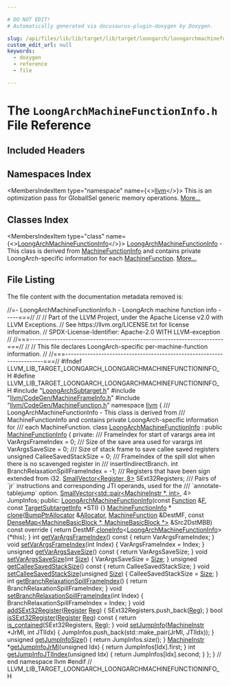 ```yaml
---

# DO NOT EDIT!
# Automatically generated via docusaurus-plugin-doxygen by Doxygen.

slug: /api/files/lib/lib/target/lib/target/loongarch/loongarchmachinefunctioninfo-h
custom_edit_url: null
keywords:
  - doxygen
  - reference
  - file

---
```





# The `LoongArchMachineFunctionInfo.h` File Reference

<DoxygenPage pluginConfig={pluginConfig}>



## Included Headers

<IncludesList>
<IncludesListItem
  filePath="LoongArchSubtarget.h"
  permalink="/docs/api/files/lib/lib/target/lib/target/loongarch/loongarchsubtarget-h"
  isLocal="true" />
<IncludesListItem
  filePath="llvm/CodeGen/MachineFrameInfo.h"
  permalink="/docs/api/files/include/include/llvm/include/llvm/codegen/machineframeinfo-h"
  isLocal="true" />
<IncludesListItem
  filePath="llvm/CodeGen/MachineFunction.h"
  permalink="/docs/api/files/include/include/llvm/include/llvm/codegen/machinefunction-h"
  isLocal="true" />
</IncludesList>

## Namespaces Index

<MembersIndex>

<MembersIndexItem
  type="namespace"
  name={<><a href="/docs/api/namespaces/llvm">llvm</a></>}>
This is an optimization pass for GlobalISel generic memory operations. <a href="/docs/api/namespaces/llvm/#details">More...</a>
</MembersIndexItem>

</MembersIndex>

## Classes Index

<MembersIndex>

<MembersIndexItem
  type="class"
  name={<><a href="/docs/api/classes/llvm/loongarchmachinefunctioninfo">LoongArchMachineFunctionInfo</a></>}>
<a href="/docs/api/classes/llvm/loongarchmachinefunctioninfo">LoongArchMachineFunctionInfo</a> - This class is derived from <a href="/docs/api/structs/llvm/machinefunctioninfo">MachineFunctionInfo</a> and contains private LoongArch-specific information for each <a href="/docs/api/classes/llvm/machinefunction">MachineFunction</a>. <a href="/docs/api/classes/llvm/loongarchmachinefunctioninfo/#details">More...</a>
</MembersIndexItem>

</MembersIndex>


## File Listing

The file content with the documentation metadata removed is:

<ProgramListing>

<Link id="l00001" /><CodeLine lineNumber="1"><Highlight kind="comment">//=- LoongArchMachineFunctionInfo.h - LoongArch machine function info -----===//</Highlight><Highlight kind="normal"></Highlight></CodeLine>
<Link id="l00002" /><CodeLine lineNumber="2"><Highlight kind="normal"></Highlight><Highlight kind="comment">//</Highlight><Highlight kind="normal"></Highlight></CodeLine>
<Link id="l00003" /><CodeLine lineNumber="3"><Highlight kind="normal"></Highlight><Highlight kind="comment">// Part of the LLVM Project, under the Apache License v2.0 with LLVM Exceptions.</Highlight><Highlight kind="normal"></Highlight></CodeLine>
<Link id="l00004" /><CodeLine lineNumber="4"><Highlight kind="normal"></Highlight><Highlight kind="comment">// See https://llvm.org/LICENSE.txt for license information.</Highlight><Highlight kind="normal"></Highlight></CodeLine>
<Link id="l00005" /><CodeLine lineNumber="5"><Highlight kind="normal"></Highlight><Highlight kind="comment">// SPDX-License-Identifier: Apache-2.0 WITH LLVM-exception</Highlight><Highlight kind="normal"></Highlight></CodeLine>
<Link id="l00006" /><CodeLine lineNumber="6"><Highlight kind="normal"></Highlight><Highlight kind="comment">//</Highlight><Highlight kind="normal"></Highlight></CodeLine>
<Link id="l00007" /><CodeLine lineNumber="7"><Highlight kind="normal"></Highlight><Highlight kind="comment">//===----------------------------------------------------------------------===//</Highlight><Highlight kind="normal"></Highlight></CodeLine>
<Link id="l00008" /><CodeLine lineNumber="8"><Highlight kind="normal"></Highlight><Highlight kind="comment">//</Highlight><Highlight kind="normal"></Highlight></CodeLine>
<Link id="l00009" /><CodeLine lineNumber="9"><Highlight kind="normal"></Highlight><Highlight kind="comment">// This file declares LoongArch-specific per-machine-function information.</Highlight><Highlight kind="normal"></Highlight></CodeLine>
<Link id="l00010" /><CodeLine lineNumber="10"><Highlight kind="normal"></Highlight><Highlight kind="comment">//</Highlight><Highlight kind="normal"></Highlight></CodeLine>
<Link id="l00011" /><CodeLine lineNumber="11"><Highlight kind="normal"></Highlight><Highlight kind="comment">//===----------------------------------------------------------------------===//</Highlight><Highlight kind="normal"></Highlight></CodeLine>
<Link id="l00012" /><CodeLine lineNumber="12"><Highlight kind="normal"></Highlight></CodeLine>
<Link id="l00013" /><CodeLine lineNumber="13"><Highlight kind="normal"></Highlight><Highlight kind="preprocessor">#ifndef LLVM&#95;LIB&#95;TARGET&#95;LOONGARCH&#95;LOONGARCHMACHINEFUNCTIONINFO&#95;H</Highlight><Highlight kind="normal"></Highlight></CodeLine>
<Link id="l00014" /><CodeLine lineNumber="14"><Highlight kind="normal"></Highlight><Highlight kind="preprocessor">#define LLVM&#95;LIB&#95;TARGET&#95;LOONGARCH&#95;LOONGARCHMACHINEFUNCTIONINFO&#95;H</Highlight><Highlight kind="normal"></Highlight></CodeLine>
<Link id="l00015" /><CodeLine lineNumber="15"><Highlight kind="normal"></Highlight></CodeLine>
<Link id="l00016" /><CodeLine lineNumber="16"><Highlight kind="normal"></Highlight><Highlight kind="preprocessor">#include &quot;<a href="/docs/api/files/lib/lib/target/lib/target/loongarch/loongarchsubtarget-h">LoongArchSubtarget.h</a>&quot;</Highlight><Highlight kind="normal"></Highlight></CodeLine>
<Link id="l00017" /><CodeLine lineNumber="17"><Highlight kind="normal"></Highlight><Highlight kind="preprocessor">#include &quot;<a href="/docs/api/files/include/include/llvm/include/llvm/codegen/machineframeinfo-h">llvm/CodeGen/MachineFrameInfo.h</a>&quot;</Highlight><Highlight kind="normal"></Highlight></CodeLine>
<Link id="l00018" /><CodeLine lineNumber="18"><Highlight kind="normal"></Highlight><Highlight kind="preprocessor">#include &quot;<a href="/docs/api/files/include/include/llvm/include/llvm/codegen/machinefunction-h">llvm/CodeGen/MachineFunction.h</a>&quot;</Highlight><Highlight kind="normal"></Highlight></CodeLine>
<Link id="l00019" /><CodeLine lineNumber="19"><Highlight kind="normal"></Highlight></CodeLine>
<Link id="l00020" /><CodeLine lineNumber="20"><Highlight kind="normal"></Highlight><Highlight kind="keyword">namespace </Highlight><Highlight kind="normal"><a href="/docs/api/namespaces/llvm">llvm</a> &#123;</Highlight></CodeLine>
<Link id="l00021" /><CodeLine lineNumber="21"><Highlight kind="normal"></Highlight><Highlight kind="comment"></Highlight></CodeLine>
<Link id="l00022" /><CodeLine lineNumber="22"><Highlight kind="comment">/// LoongArchMachineFunctionInfo - This class is derived from</Highlight></CodeLine>
<Link id="l00023" /><CodeLine lineNumber="23"><Highlight kind="comment">/// MachineFunctionInfo and contains private LoongArch-specific information for</Highlight></CodeLine>
<Link id="l00024" /><CodeLine lineNumber="24"><Highlight kind="comment">/// each MachineFunction.</Highlight><Highlight kind="normal"></Highlight></CodeLine>
<Link id="l00025" /><CodeLine lineNumber="25" lineLink="/docs/api/classes/llvm/loongarchmachinefunctioninfo"><Highlight kind="normal"></Highlight><Highlight kind="keyword">class </Highlight><Highlight kind="normal"><a href="/docs/api/classes/llvm/loongarchmachinefunctioninfo/#a40bd917c7e5395dd4ededf9392a126c5">LoongArchMachineFunctionInfo</a> : </Highlight><Highlight kind="keyword">public</Highlight><Highlight kind="normal"> <a href="/docs/api/structs/llvm/machinefunctioninfo">MachineFunctionInfo</a> &#123;</Highlight></CodeLine>
<Link id="l00026" /><CodeLine lineNumber="26"><Highlight kind="normal"></Highlight><Highlight kind="keyword">private</Highlight><Highlight kind="normal">:</Highlight><Highlight kind="comment"></Highlight></CodeLine>
<Link id="l00027" /><CodeLine lineNumber="27"><Highlight kind="comment">  /// FrameIndex for start of varargs area</Highlight><Highlight kind="normal"></Highlight></CodeLine>
<Link id="l00028" /><CodeLine lineNumber="28"><Highlight kind="normal">  </Highlight><Highlight kind="keywordtype">int</Highlight><Highlight kind="normal"> VarArgsFrameIndex = 0;</Highlight><Highlight kind="comment"></Highlight></CodeLine>
<Link id="l00029" /><CodeLine lineNumber="29"><Highlight kind="comment">  /// Size of the save area used for varargs</Highlight><Highlight kind="normal"></Highlight></CodeLine>
<Link id="l00030" /><CodeLine lineNumber="30"><Highlight kind="normal">  </Highlight><Highlight kind="keywordtype">int</Highlight><Highlight kind="normal"> VarArgsSaveSize = 0;</Highlight></CodeLine>
<Link id="l00031" /><CodeLine lineNumber="31"><Highlight kind="normal"></Highlight><Highlight kind="comment"></Highlight></CodeLine>
<Link id="l00032" /><CodeLine lineNumber="32"><Highlight kind="comment">  /// Size of stack frame to save callee saved registers</Highlight><Highlight kind="normal"></Highlight></CodeLine>
<Link id="l00033" /><CodeLine lineNumber="33"><Highlight kind="normal">  </Highlight><Highlight kind="keywordtype">unsigned</Highlight><Highlight kind="normal"> CalleeSavedStackSize = 0;</Highlight></CodeLine>
<Link id="l00034" /><CodeLine lineNumber="34"><Highlight kind="normal"></Highlight><Highlight kind="comment"></Highlight></CodeLine>
<Link id="l00035" /><CodeLine lineNumber="35"><Highlight kind="comment">  /// FrameIndex of the spill slot when there is no scavenged register in</Highlight></CodeLine>
<Link id="l00036" /><CodeLine lineNumber="36"><Highlight kind="comment">  /// insertIndirectBranch.</Highlight><Highlight kind="normal"></Highlight></CodeLine>
<Link id="l00037" /><CodeLine lineNumber="37"><Highlight kind="normal">  </Highlight><Highlight kind="keywordtype">int</Highlight><Highlight kind="normal"> BranchRelaxationSpillFrameIndex = -1;</Highlight></CodeLine>
<Link id="l00038" /><CodeLine lineNumber="38"><Highlight kind="normal"></Highlight><Highlight kind="comment"></Highlight></CodeLine>
<Link id="l00039" /><CodeLine lineNumber="39"><Highlight kind="comment">  /// Registers that have been sign extended from i32.</Highlight><Highlight kind="normal"></Highlight></CodeLine>
<Link id="l00040" /><CodeLine lineNumber="40"><Highlight kind="normal">  <a href="/docs/api/classes/llvm/smallvector">SmallVector&lt;Register, 8&gt;</a> SExt32Registers;</Highlight></CodeLine>
<Link id="l00041" /><CodeLine lineNumber="41"><Highlight kind="normal"></Highlight><Highlight kind="comment"></Highlight></CodeLine>
<Link id="l00042" /><CodeLine lineNumber="42"><Highlight kind="comment">  /// Pairs of &#96;jr&#96; instructions and corresponding JTI operands, used for the</Highlight></CodeLine>
<Link id="l00043" /><CodeLine lineNumber="43"><Highlight kind="comment">  /// &#96;annotate-tablejump&#96; option.</Highlight><Highlight kind="normal"></Highlight></CodeLine>
<Link id="l00044" /><CodeLine lineNumber="44"><Highlight kind="normal">  <a href="/docs/api/classes/llvm/smallvector">SmallVector&lt;std::pair&lt;MachineInstr &#42;, int&gt;</a>, 4&gt; JumpInfos;</Highlight></CodeLine>
<Link id="l00045" /><CodeLine lineNumber="45"><Highlight kind="normal"></Highlight></CodeLine>
<Link id="l00046" /><CodeLine lineNumber="46"><Highlight kind="normal"></Highlight><Highlight kind="keyword">public</Highlight><Highlight kind="normal">:</Highlight></CodeLine>
<Link id="l00047" /><CodeLine lineNumber="47" lineLink="/docs/api/classes/llvm/loongarchmachinefunctioninfo/#a40bd917c7e5395dd4ededf9392a126c5"><Highlight kind="normal">  <a href="/docs/api/classes/llvm/loongarchmachinefunctioninfo/#a40bd917c7e5395dd4ededf9392a126c5">LoongArchMachineFunctionInfo</a>(</Highlight><Highlight kind="keyword">const</Highlight><Highlight kind="normal"> <a href="/docs/api/classes/llvm/function">Function</a> &amp;<a href="/docs/api/files/lib/lib/support/md5-cpp/#a96d73bbd7af15cb1fc38c3f4a3bd82e9">F</a>,</Highlight></CodeLine>
<Link id="l00048" /><CodeLine lineNumber="48"><Highlight kind="normal">                               </Highlight><Highlight kind="keyword">const</Highlight><Highlight kind="normal"> <a href="/docs/api/classes/llvm/targetsubtargetinfo">TargetSubtargetInfo</a> &#42;STI) &#123;&#125;</Highlight></CodeLine>
<Link id="l00049" /><CodeLine lineNumber="49"><Highlight kind="normal"></Highlight></CodeLine>
<Link id="l00050" /><CodeLine lineNumber="50"><Highlight kind="normal">  <a href="/docs/api/structs/llvm/machinefunctioninfo">MachineFunctionInfo</a> &#42;</Highlight></CodeLine>
<Link id="l00051" /><CodeLine lineNumber="51" lineLink="/docs/api/classes/llvm/loongarchmachinefunctioninfo/#a80b082e93a58b99564ad18e88ac8a83a"><Highlight kind="normal">  <a href="/docs/api/classes/llvm/loongarchmachinefunctioninfo/#a80b082e93a58b99564ad18e88ac8a83a">clone</a>(<a href="/docs/api/namespaces/llvm/#a8e612822d4ba7bb36c9c79582a567108">BumpPtrAllocator</a> &amp;<a href="/docs/api/files/lib/lib/codegen/regallocbasic-cpp/#ad5d00e1d77644d95847b9bf8da12b759">Allocator</a>, <a href="/docs/api/classes/llvm/machinefunction">MachineFunction</a> &amp;DestMF,</Highlight></CodeLine>
<Link id="l00052" /><CodeLine lineNumber="52"><Highlight kind="normal">        </Highlight><Highlight kind="keyword">const</Highlight><Highlight kind="normal"> <a href="/docs/api/classes/llvm/densemap">DenseMap&lt;MachineBasicBlock &#42;, MachineBasicBlock &#42;&gt;</a> &amp;Src2DstMBB)</Highlight><Highlight kind="keyword"></Highlight></CodeLine>
<Link id="l00053" /><CodeLine lineNumber="53"><Highlight kind="keyword">      const override </Highlight><Highlight kind="normal">&#123;</Highlight></CodeLine>
<Link id="l00054" /><CodeLine lineNumber="54"><Highlight kind="normal">    </Highlight><Highlight kind="keywordflow">return</Highlight><Highlight kind="normal"> DestMF.<a href="/docs/api/classes/llvm/machinefunction/#ac31b21febeefe69aaddea3541dae45e1">cloneInfo</a>&lt;<a href="/docs/api/classes/llvm/loongarchmachinefunctioninfo/#a40bd917c7e5395dd4ededf9392a126c5">LoongArchMachineFunctionInfo</a>&gt;(&#42;this);</Highlight></CodeLine>
<Link id="l00055" /><CodeLine lineNumber="55"><Highlight kind="normal">  &#125;</Highlight></CodeLine>
<Link id="l00056" /><CodeLine lineNumber="56"><Highlight kind="normal"></Highlight></CodeLine>
<Link id="l00057" /><CodeLine lineNumber="57" lineLink="/docs/api/classes/llvm/loongarchmachinefunctioninfo/#a53ef3bac82d63aacf44e295ede9020ec"><Highlight kind="normal">  </Highlight><Highlight kind="keywordtype">int</Highlight><Highlight kind="normal"> <a href="/docs/api/classes/llvm/loongarchmachinefunctioninfo/#a53ef3bac82d63aacf44e295ede9020ec">getVarArgsFrameIndex</a>()</Highlight><Highlight kind="keyword"> const </Highlight><Highlight kind="normal">&#123; </Highlight><Highlight kind="keywordflow">return</Highlight><Highlight kind="normal"> VarArgsFrameIndex; &#125;</Highlight></CodeLine>
<Link id="l00058" /><CodeLine lineNumber="58" lineLink="/docs/api/classes/llvm/loongarchmachinefunctioninfo/#a45548c8900b40755fc4f5936eead69be"><Highlight kind="normal">  </Highlight><Highlight kind="keywordtype">void</Highlight><Highlight kind="normal"> <a href="/docs/api/classes/llvm/loongarchmachinefunctioninfo/#a45548c8900b40755fc4f5936eead69be">setVarArgsFrameIndex</a>(</Highlight><Highlight kind="keywordtype">int</Highlight><Highlight kind="normal"> Index) &#123; VarArgsFrameIndex = Index; &#125;</Highlight></CodeLine>
<Link id="l00059" /><CodeLine lineNumber="59"><Highlight kind="normal"></Highlight></CodeLine>
<Link id="l00060" /><CodeLine lineNumber="60" lineLink="/docs/api/classes/llvm/loongarchmachinefunctioninfo/#aa950a6d50c2a329e7b1d9b9dfd9a0a18"><Highlight kind="normal">  </Highlight><Highlight kind="keywordtype">unsigned</Highlight><Highlight kind="normal"> <a href="/docs/api/classes/llvm/loongarchmachinefunctioninfo/#aa950a6d50c2a329e7b1d9b9dfd9a0a18">getVarArgsSaveSize</a>()</Highlight><Highlight kind="keyword"> const </Highlight><Highlight kind="normal">&#123; </Highlight><Highlight kind="keywordflow">return</Highlight><Highlight kind="normal"> VarArgsSaveSize; &#125;</Highlight></CodeLine>
<Link id="l00061" /><CodeLine lineNumber="61" lineLink="/docs/api/classes/llvm/loongarchmachinefunctioninfo/#a899387579c131213bce1d50546f233db"><Highlight kind="normal">  </Highlight><Highlight kind="keywordtype">void</Highlight><Highlight kind="normal"> <a href="/docs/api/classes/llvm/loongarchmachinefunctioninfo/#a899387579c131213bce1d50546f233db">setVarArgsSaveSize</a>(</Highlight><Highlight kind="keywordtype">int</Highlight><Highlight kind="normal"> <a href="/docs/api/files/lib/lib/analysis/inlineorder-cpp/#a7ee6f0cb51c3b9056199e9a0001fe8c3a6f6cb72d544962fa333e2e34ce64f719">Size</a>) &#123; VarArgsSaveSize = <a href="/docs/api/files/lib/lib/analysis/inlineorder-cpp/#a7ee6f0cb51c3b9056199e9a0001fe8c3a6f6cb72d544962fa333e2e34ce64f719">Size</a>; &#125;</Highlight></CodeLine>
<Link id="l00062" /><CodeLine lineNumber="62"><Highlight kind="normal"></Highlight></CodeLine>
<Link id="l00063" /><CodeLine lineNumber="63" lineLink="/docs/api/classes/llvm/loongarchmachinefunctioninfo/#abec790af71d3caf737f6681d01e12cf2"><Highlight kind="normal">  </Highlight><Highlight kind="keywordtype">unsigned</Highlight><Highlight kind="normal"> <a href="/docs/api/classes/llvm/loongarchmachinefunctioninfo/#abec790af71d3caf737f6681d01e12cf2">getCalleeSavedStackSize</a>()</Highlight><Highlight kind="keyword"> const </Highlight><Highlight kind="normal">&#123; </Highlight><Highlight kind="keywordflow">return</Highlight><Highlight kind="normal"> CalleeSavedStackSize; &#125;</Highlight></CodeLine>
<Link id="l00064" /><CodeLine lineNumber="64" lineLink="/docs/api/classes/llvm/loongarchmachinefunctioninfo/#adcf464029a56d4ad5b0cca60b7aed9e7"><Highlight kind="normal">  </Highlight><Highlight kind="keywordtype">void</Highlight><Highlight kind="normal"> <a href="/docs/api/classes/llvm/loongarchmachinefunctioninfo/#adcf464029a56d4ad5b0cca60b7aed9e7">setCalleeSavedStackSize</a>(</Highlight><Highlight kind="keywordtype">unsigned</Highlight><Highlight kind="normal"> <a href="/docs/api/files/lib/lib/analysis/inlineorder-cpp/#a7ee6f0cb51c3b9056199e9a0001fe8c3a6f6cb72d544962fa333e2e34ce64f719">Size</a>) &#123; CalleeSavedStackSize = <a href="/docs/api/files/lib/lib/analysis/inlineorder-cpp/#a7ee6f0cb51c3b9056199e9a0001fe8c3a6f6cb72d544962fa333e2e34ce64f719">Size</a>; &#125;</Highlight></CodeLine>
<Link id="l00065" /><CodeLine lineNumber="65"><Highlight kind="normal"></Highlight></CodeLine>
<Link id="l00066" /><CodeLine lineNumber="66" lineLink="/docs/api/classes/llvm/loongarchmachinefunctioninfo/#a4b6e9d628dc5353b42ef7aa3f20e7964"><Highlight kind="normal">  </Highlight><Highlight kind="keywordtype">int</Highlight><Highlight kind="normal"> <a href="/docs/api/classes/llvm/loongarchmachinefunctioninfo/#a4b6e9d628dc5353b42ef7aa3f20e7964">getBranchRelaxationSpillFrameIndex</a>() &#123;</Highlight></CodeLine>
<Link id="l00067" /><CodeLine lineNumber="67"><Highlight kind="normal">    </Highlight><Highlight kind="keywordflow">return</Highlight><Highlight kind="normal"> BranchRelaxationSpillFrameIndex;</Highlight></CodeLine>
<Link id="l00068" /><CodeLine lineNumber="68"><Highlight kind="normal">  &#125;</Highlight></CodeLine>
<Link id="l00069" /><CodeLine lineNumber="69" lineLink="/docs/api/classes/llvm/loongarchmachinefunctioninfo/#a83447165924c6048e07d1f96ec888c45"><Highlight kind="normal">  </Highlight><Highlight kind="keywordtype">void</Highlight><Highlight kind="normal"> <a href="/docs/api/classes/llvm/loongarchmachinefunctioninfo/#a83447165924c6048e07d1f96ec888c45">setBranchRelaxationSpillFrameIndex</a>(</Highlight><Highlight kind="keywordtype">int</Highlight><Highlight kind="normal"> Index) &#123;</Highlight></CodeLine>
<Link id="l00070" /><CodeLine lineNumber="70"><Highlight kind="normal">    BranchRelaxationSpillFrameIndex = Index;</Highlight></CodeLine>
<Link id="l00071" /><CodeLine lineNumber="71"><Highlight kind="normal">  &#125;</Highlight></CodeLine>
<Link id="l00072" /><CodeLine lineNumber="72"><Highlight kind="normal"></Highlight></CodeLine>
<Link id="l00073" /><CodeLine lineNumber="73" lineLink="/docs/api/classes/llvm/loongarchmachinefunctioninfo/#a29b9507fdbff560ffc3e064151fbe702"><Highlight kind="normal">  </Highlight><Highlight kind="keywordtype">void</Highlight><Highlight kind="normal"> <a href="/docs/api/classes/llvm/loongarchmachinefunctioninfo/#a29b9507fdbff560ffc3e064151fbe702">addSExt32Register</a>(<a href="/docs/api/classes/llvm/register">Register</a> <a href="/docs/api/files/lib/lib/codegen/machinesink-cpp/#a359e1ff26f6d466d927a61aae45b05c3">Reg</a>) &#123; SExt32Registers.push&#95;back(<a href="/docs/api/files/lib/lib/codegen/machinesink-cpp/#a359e1ff26f6d466d927a61aae45b05c3">Reg</a>); &#125;</Highlight></CodeLine>
<Link id="l00074" /><CodeLine lineNumber="74"><Highlight kind="normal"></Highlight></CodeLine>
<Link id="l00075" /><CodeLine lineNumber="75" lineLink="/docs/api/classes/llvm/loongarchmachinefunctioninfo/#ae496035b161bcec55692209ba683aab5"><Highlight kind="normal">  </Highlight><Highlight kind="keywordtype">bool</Highlight><Highlight kind="normal"> <a href="/docs/api/classes/llvm/loongarchmachinefunctioninfo/#ae496035b161bcec55692209ba683aab5">isSExt32Register</a>(<a href="/docs/api/classes/llvm/register">Register</a> <a href="/docs/api/files/lib/lib/codegen/machinesink-cpp/#a359e1ff26f6d466d927a61aae45b05c3">Reg</a>)</Highlight><Highlight kind="keyword"> const </Highlight><Highlight kind="normal">&#123;</Highlight></CodeLine>
<Link id="l00076" /><CodeLine lineNumber="76"><Highlight kind="normal">    </Highlight><Highlight kind="keywordflow">return</Highlight><Highlight kind="normal"> <a href="/docs/api/namespaces/llvm/#acd1cd968cb420c82d70926920fcdc7d7">is&#95;contained</a>(SExt32Registers, <a href="/docs/api/files/lib/lib/codegen/machinesink-cpp/#a359e1ff26f6d466d927a61aae45b05c3">Reg</a>);</Highlight></CodeLine>
<Link id="l00077" /><CodeLine lineNumber="77"><Highlight kind="normal">  &#125;</Highlight></CodeLine>
<Link id="l00078" /><CodeLine lineNumber="78"><Highlight kind="normal"></Highlight></CodeLine>
<Link id="l00079" /><CodeLine lineNumber="79" lineLink="/docs/api/classes/llvm/loongarchmachinefunctioninfo/#ad325b68705d5b9c94794effe14c4edc5"><Highlight kind="normal">  </Highlight><Highlight kind="keywordtype">void</Highlight><Highlight kind="normal"> <a href="/docs/api/classes/llvm/loongarchmachinefunctioninfo/#ad325b68705d5b9c94794effe14c4edc5">setJumpInfo</a>(<a href="/docs/api/classes/llvm/machineinstr">MachineInstr</a> &#42;JrMI, </Highlight><Highlight kind="keywordtype">int</Highlight><Highlight kind="normal"> JTIIdx) &#123;</Highlight></CodeLine>
<Link id="l00080" /><CodeLine lineNumber="80"><Highlight kind="normal">    JumpInfos.push&#95;back(std::make&#95;pair(JrMI, JTIIdx));</Highlight></CodeLine>
<Link id="l00081" /><CodeLine lineNumber="81"><Highlight kind="normal">  &#125;</Highlight></CodeLine>
<Link id="l00082" /><CodeLine lineNumber="82" lineLink="/docs/api/classes/llvm/loongarchmachinefunctioninfo/#a658372fd5c9b649b5a25299180697eeb"><Highlight kind="normal">  </Highlight><Highlight kind="keywordtype">unsigned</Highlight><Highlight kind="normal"> <a href="/docs/api/classes/llvm/loongarchmachinefunctioninfo/#a658372fd5c9b649b5a25299180697eeb">getJumpInfoSize</a>() &#123; </Highlight><Highlight kind="keywordflow">return</Highlight><Highlight kind="normal"> JumpInfos.size(); &#125;</Highlight></CodeLine>
<Link id="l00083" /><CodeLine lineNumber="83" lineLink="/docs/api/classes/llvm/loongarchmachinefunctioninfo/#a8ed871bd2e545ec72fc6d16c30d97779"><Highlight kind="normal">  <a href="/docs/api/classes/llvm/machineinstr">MachineInstr</a> &#42;<a href="/docs/api/classes/llvm/loongarchmachinefunctioninfo/#a8ed871bd2e545ec72fc6d16c30d97779">getJumpInfoJrMI</a>(</Highlight><Highlight kind="keywordtype">unsigned</Highlight><Highlight kind="normal"> Idx) &#123; </Highlight><Highlight kind="keywordflow">return</Highlight><Highlight kind="normal"> JumpInfos&#91;Idx&#93;.first; &#125;</Highlight></CodeLine>
<Link id="l00084" /><CodeLine lineNumber="84" lineLink="/docs/api/classes/llvm/loongarchmachinefunctioninfo/#a330e6a564f33e43a0daebfd3838b38c5"><Highlight kind="normal">  </Highlight><Highlight kind="keywordtype">int</Highlight><Highlight kind="normal"> <a href="/docs/api/classes/llvm/loongarchmachinefunctioninfo/#a330e6a564f33e43a0daebfd3838b38c5">getJumpInfoJTIIndex</a>(</Highlight><Highlight kind="keywordtype">unsigned</Highlight><Highlight kind="normal"> Idx) &#123; </Highlight><Highlight kind="keywordflow">return</Highlight><Highlight kind="normal"> JumpInfos&#91;Idx&#93;.second; &#125;</Highlight></CodeLine>
<Link id="l00085" /><CodeLine lineNumber="85"><Highlight kind="normal">&#125;;</Highlight></CodeLine>
<Link id="l00086" /><CodeLine lineNumber="86"><Highlight kind="normal"></Highlight></CodeLine>
<Link id="l00087" /><CodeLine lineNumber="87"><Highlight kind="normal">&#125; </Highlight><Highlight kind="comment">// end namespace llvm</Highlight><Highlight kind="normal"></Highlight></CodeLine>
<Link id="l00088" /><CodeLine lineNumber="88"><Highlight kind="normal"></Highlight></CodeLine>
<Link id="l00089" /><CodeLine lineNumber="89"><Highlight kind="normal"></Highlight><Highlight kind="preprocessor">#endif </Highlight><Highlight kind="comment">// LLVM&#95;LIB&#95;TARGET&#95;LOONGARCH&#95;LOONGARCHMACHINEFUNCTIONINFO&#95;H</Highlight><Highlight kind="normal"></Highlight></CodeLine>

</ProgramListing>

</DoxygenPage>
